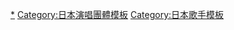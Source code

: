 {{Navbox
| name       = 柚子单曲
| state      = collapsed
| border     = {{{1|}}}
| title      = [[柚子 (组合)|柚子]]单曲
| background = group_or_band
| group1 = CD
|  list1 = {{Navbox Musical artist|child
| group1 = 90年代
|  list1 = {{Navbox Musical artist|child
| group1 = 98年
|  list1 = 1.[[夏色 (柚子单曲)|夏色]] - 2.[[少年 (柚子单曲)|少年]] - 3.[[空白 (柚子单曲)|空白]]（{{lang|ja|からっぽ}}）
| group2 = 99年
|  list2 = 4.[[总有一天 (柚子单曲)|总有一天]] （{{lang|ja|いつか}}）- 5.[[再见巴士]]（{{lang|ja|サヨナラバス}}）- 6.[[多愁善感 (柚子单曲)|多愁善感]]（{{lang|ja|センチメンタル}}） - 7.[[朋友之歌 (柚子单曲)|朋友之歌]]（{{lang|ja|友達の唄}}） - 8.[[心底/屑星]]
（{{lang|ja|心のままに/くず星}}）
}}
| group2 = 00年代
|  list2 = {{Navbox Musical artist|child
| group1 = 00年
|  list1 = 9.[[呜呼，青春岁月]]（{{lang|ja|嗚呼、青春の日々}}） - 10.[[不会飞的鸟 (柚子单曲)|不会飞的鸟]]（{{lang|ja|飛べない鳥}}）
| group2 = 01年
|  list2 = 11.[[数到3]]（{{lang|ja|3カウント}}）
| group3 = 02年
|  list3 = 12.[[Again2]]（{{lang|ja|アゲイン2}}） - 13.[[恋之歌謡日]]（{{lang|ja|恋の歌謡日}}） - 14.[[直到重逢的那天]]（{{lang|ja|またあえる日まで}}）
| group4 = 03年
|  list4 = 15.[[青 (柚子单曲)|青]] - 16.[[呼吸 (柚子单曲)|呼吸]] - 17.[[3番線/水平線]] - 18.[[堇 (柚子单曲)|菫]] - 19.[[步行者優先/濃]]
| group5 = 04年
|  list5 = 20.[[樱木町/爱好的宽度/梦之地图]]（{{lang|ja|桜木町/シュミのハバ/夢の地図}}） - 21.[[光荣之桥]]
| group6 = 05年
|  list6 = 22.[[超特急/太阳再次升起]]（{{lang|ja|超特急/陽はまた昇る}}）
| group7 = 06年
|  list7 =  - 
| group8 = 07年
|  list8 = 23.[[春风 (柚子单曲)|春風]]
| group9 = 08年
|  list9 = 24.[[Story (柚子单曲)|Story]]（{{lang|ja|ストーリー}}） - 25.[[Yesterday and Tomorrow]] - 26.[[烤羊肉串 (柚子单曲)|烤羊肉串]]（{{lang|ja|シシカバブー}}）
| group10 = 09年
|  list10 = 27.[[想见你 (柚子单曲)|想见你]]（{{lang|ja|逢いたい}}） - 28.[[小草莓 (柚子单曲)|小草莓]]（{{lang|ja|いちご}}） - 29.[[彩虹 (柚子单曲)|虹]]
}}
| group3 = 10年代
|  list3 = {{Navbox Musical artist|child
| group1 = 10年
|  list1 = 30.[[樱会/My Life]]（{{lang|ja|桜会/マイライフ}}） - 31.[[通向慈爱的旅程]]（{{lang|ja|慈愛への旅路}}） - 32.[[from]]
| group2 = 11年
|  list2 = 33.[[Hey和]] - 34.[[翔 (柚子单曲)|翔]]
| group3 = 12年
|  list3 = 35.[[with you (柚子单曲)|with you]] - 36.[[明天见 (柚子单曲)|明天见]]（{{lang|ja|また明日}}）
| group4 = 13年
|  list4 = 37.[[REASON (柚子单曲)|REASON]] - 38.[[朋友 〜出发之日〜]]（{{lang|ja|友 〜旅立ちの時〜}}） - 39.[[雨后天晴/我要守护你]]（{{lang|ja|雨のち晴レルヤ/守ってあげたい}}） - 40.[[表裡一致]]
| group5 = 14年
|  list5 = 41.[[发光吧]]（{{lang|ja|ヒカレ}}）
| group6 = 15年
|  list6 = 42.[[OLA!!/口袋]]（{{lang|ja|OLA!!/ポケット}}） - 43.[[唱不完的歌]]（{{lang|ja|終わらない歌}}）
| group7 = 18年
|  list7 = 44.[[麝香葡萄 (柚子單曲)|麝香葡萄]]（{{lang|ja|マスカット}}）
}}}}

}}
<noinclude>
{{DEFAULTSORT:Iyuzu}}
[[Category:柚子 (组合)|*]]
[[Category:日本演唱團體模板]]
[[Category:日本歌手模板]]
</noinclude>